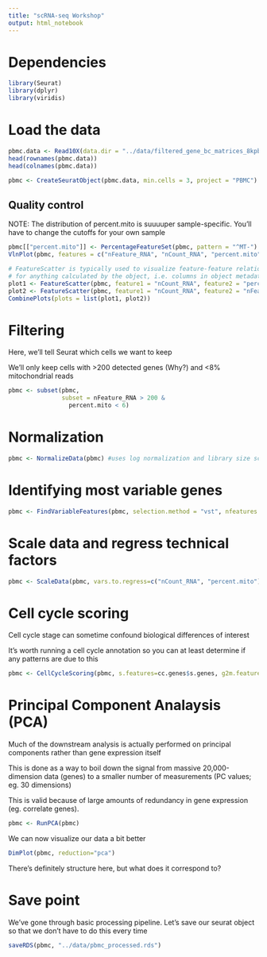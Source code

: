 ```yaml
---
title: "scRNA-seq Workshop"
output: html_notebook
---
```


# Dependencies
```r
library(Seurat)
library(dplyr)
library(viridis)
```

# Load the data
```r
pbmc.data <- Read10X(data.dir = "../data/filtered_gene_bc_matrices_8kpbmc/GRCh38/")
head(rownames(pbmc.data))
head(colnames(pbmc.data))
```

```r
pbmc <- CreateSeuratObject(pbmc.data, min.cells = 3, project = "PBMC")
```

## Quality control
NOTE: The distribution of percent.mito is suuuuper sample-specific. You'll have to change the cutoffs for your own sample
```r
pbmc[["percent.mito"]] <- PercentageFeatureSet(pbmc, pattern = "^MT-")
VlnPlot(pbmc, features = c("nFeature_RNA", "nCount_RNA", "percent.mito"), ncol = 3)
```

```r
# FeatureScatter is typically used to visualize feature-feature relationships, but can be used
# for anything calculated by the object, i.e. columns in object metadata, PC scores etc.
plot1 <- FeatureScatter(pbmc, feature1 = "nCount_RNA", feature2 = "percent.mito")
plot2 <- FeatureScatter(pbmc, feature1 = "nCount_RNA", feature2 = "nFeature_RNA")
CombinePlots(plots = list(plot1, plot2))
```

# Filtering
Here, we'll tell Seurat which cells we want to keep

We'll only keep cells with >200 detected genes (Why?) and <8% mitochondrial reads
```r
pbmc <- subset(pbmc, 
               subset = nFeature_RNA > 200 & 
                 percent.mito < 6)
```

# Normalization
```r
pbmc <- NormalizeData(pbmc) #uses log normalization and library size scaling
```

# Identifying most variable genes

```r
pbmc <- FindVariableFeatures(pbmc, selection.method = "vst", nfeatures = 2000)
```

# Scale data and regress technical factors

```r
pbmc <- ScaleData(pbmc, vars.to.regress=c("nCount_RNA", "percent.mito"))
```

# Cell cycle scoring
Cell cycle stage can sometime confound biological differences of interest

It's worth running a cell cycle annotation so you can at least determine if any patterns are due to this

```r
pbmc <- CellCycleScoring(pbmc, s.features=cc.genes$s.genes, g2m.features = cc.genes$g2m.genes)
```

# Principal Component Analaysis (PCA)
Much of the downstream analysis is actually performed on principal components rather than gene expression itself

This is done as a way to boil down the signal from massive 20,000-dimension data (genes) to a smaller 
number of measurements (PC values; eg. 30 dimensions)

This is valid because of large amounts of redundancy in gene expression (eg. correlate genes).

```r
pbmc <- RunPCA(pbmc)
```

We can now visualize our data a bit better

```r
DimPlot(pbmc, reduction="pca")
```

There's definitely structure here, but what does it correspond to?

# Save point
We've gone through basic processing pipeline. Let's save our seurat object so that we don't have to do this every time

```r
saveRDS(pbmc, "../data/pbmc_processed.rds")
```




